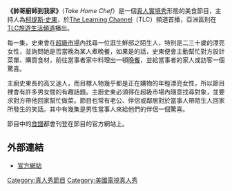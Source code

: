 {{unreferenced|time=2019-03-02T00:42:10+00:00}}
{{Infobox Television
| show_name          = 帥哥廚師到我家
| 原名                 = ''Take Home Chef''
| image              = 
| caption            = 
| format             = [[真人實境秀|真人實境秀]]
| picture_format     = [[480i|480i]]（[[SDTV|SDTV]]）
| runtime            = 30 分鐘
| developer          = 
| executive_producer = 
| starring           = [[柯提斯·史東|柯提斯·史東]]
| country            = {{USA}}
| network            = '''[[美國|美國]]''' [[The_Learning_Channel|The Learning Channel]]<br />'''[[亞洲|亞洲]]''' [[TLC旅遊生活頻道|TLC旅遊生活頻道]]
| first_aired        = 2006年5月15日
| last_aired         = 至今
| num_episodes       = 
| website            = http://tlc.discovery.com/fansites/takehomechef/takehomechef.html
| imdb_id            = 0486725
| tv_com_id          = 57280
}}
'''《帥哥廚師到我家》'''（''Take Home Chef''）是一個[[真人實境秀|真人實境秀]]形態的美食節目，主持人為[[柯提斯·史東|柯提斯·史東]]，於[[The_Learning_Channel|The Learning Channel]]（TLC）頻道首播，亞洲區則在[[TLC旅遊生活頻道|TLC旅遊生活頻道]]播出。

每一集，史東會在[[超級市場|超級市場]]內找尋一位逛生鮮部之陌生人，特別是二三十歲的漂亮女性，並詢問她是否當晚為某人煮晚餐，如果是的話，史東便會主動幫忙對方設計菜單、購買食材，前往當事者家中料理出一頓[[晚餐|晚餐]]，並給當事者的家人或訪客一個驚喜。   

主廚史東長的高又迷人，而目標人物幾乎都是正在購物的年輕漂亮女性，所以節目裡會有許多男女間的有趣話題。主廚史東必須得在超級市場內隨意找尋對象，並要求對方帶他回家幫忙做菜。節目也常有老公、伴侶或鄰居對於當事人帶陌生人回家所發生的笑話。其中有幾集是男性當事人來給他們的伴侶一個驚喜。

節目中的[[食譜|食譜]]都會刊登在節目的官方網站上。

==外部連結==
* [http://tlc.discovery.com/fansites/takehomechef/takehomechef.html?clik=tlc_leftnav 官方網站] {{Wayback|url=http://tlc.discovery.com/fansites/takehomechef/takehomechef.html?clik=tlc_leftnav |date=20110128052946 }}

{{tv-stub}}

[[Category:真人秀節目|Category:真人秀節目]]
[[Category:美國電視真人秀|Category:美國電視真人秀]]
